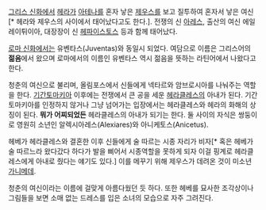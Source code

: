 [[그리스 신화]]에서 [[헤라]]가 [[아테나]]를 혼자 낳은 [[제우스]]를 보고 질투하여 혼자서 낳은 여신[* 헤라와 제우스의 사이에서 태어났다고도 한다.]. 전쟁의 신 [[아레스]], 출산의 여신 에일레이튀이아, 대장장이 신 [[헤파이스토스]] 등과 함께 태어났다.

[[로마 신화]]에서는 유벤타스(Juventas)와 동일시 되었다. 여담으로 이름은 그리스어의 '''젊음'''에서 왔으며 로마에서의 이름인 유벤타스 역시 젊음을 뜻하는 라틴어에서 나왔다고 한다.

청춘의 여신으로 불리며, 올림포스에서 신들에게 넥타르와 암브로시아를 나눠주는 역할을 한다. [[기간토마키아]] 이후에는 전쟁에서 큰 공을 세운 [[헤라클레스]]의 아내가 된다. 기간토마키아를 인정하지 않거나 그냥 넘어가는 입장에서는 헤라클레스와 헤라의 화해의 상징이 된다. '''뭐가 어찌되었든''' 헤라클레스의 아내가 되기는 한다. 둘 사이의 자식은 쌍둥이로 영원히 소년인 알렉시아레스(Alexiares)와 아니케토스(Anicetus).

헤베가 헤라클레스와 결혼한 이후 신들에게 술 따르는 시종 자리가 비자[* 혹은 헤베가 술 따르느라 왔다갔다 하다가 발을 삐어서 시종역할을 못하게 되자 이걸 핑계로 헤라클레스에게 아내로 줬다는 얘기도 있다.] 이를 메꾸기 위해 제우스가 데려온 것이 미소년 [[가니메데]].

청춘의 여신이라는 이름에 걸맞게 아름다웠던 듯 하다. 또한 헤베를 묘사한 조각상이나 그림들을 보면 소매 없는 드레스를 입은 소녀의 모습으로 자주 그려진다.

